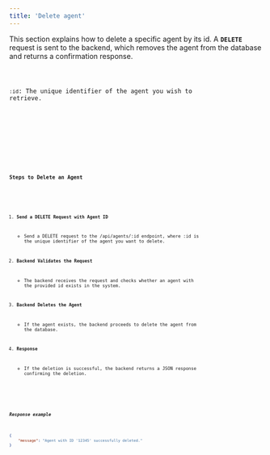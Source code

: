 ```yaml
---
title: 'Delete agent'
---
```



This section explains how to delete a specific agent by its id.
A <code><strong>DELETE</strong></code> request is sent to the backend, which removes the agent
from the database and returns a confirmation response.

<Code code='DELETE /api/agents/:id' title='Endpoint' mark='DELETE' />

<code>:id</code>: The unique identifier of the agent you wish to retrieve.

<Tabs>
    <TabItem label='cURL'>
        <Code
            lang='sh'
            code='curl http://osticket.homestead.local/api/agents/:id -u "email:password"'
        />
    </TabItem>
    <TabItem label='PHP'>
        <Code lang='shell' code='DELETE /api/agents/:id' />
    </TabItem>
</Tabs>

### Steps to Delete an Agent

<Steps>

1. <strong>Send a DELETE Request with Agent ID</strong>

    - Send a DELETE request to the /api/agents/:id endpoint, where :id is the unique identifier of the agent you want to delete.

2. <strong>Backend Validates the Request</strong>

    - The backend receives the request and checks whether an agent with the provided id exists in the system.

3. <strong>Backend Deletes the Agent</strong>

    - If the agent exists, the backend proceeds to delete the agent from the database.

4. <strong>Response</strong>

    - If the deletion is successful, the backend returns a JSON response confirming the deletion.

</Steps>

##### Response example

```json
{
    "message": "Agent with ID '12345' successfully deleted."
}
```

